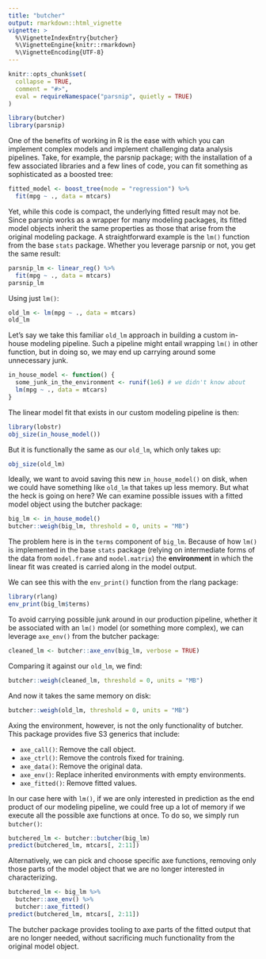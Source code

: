 ```yaml
---
title: "butcher"
output: rmarkdown::html_vignette
vignette: >
  %\VignetteIndexEntry{butcher}
  %\VignetteEngine{knitr::rmarkdown}
  %\VignetteEncoding{UTF-8}
---
```


```r
knitr::opts_chunk$set(
  collapse = TRUE,
  comment = "#>",
  eval = requireNamespace("parsnip", quietly = TRUE)
)
```

```r
library(butcher)
library(parsnip)
```

One of the benefits of working in R is the ease with which you can implement complex models and implement challenging data analysis pipelines. Take, for example, the parsnip package; with the installation of a few associated libraries and a few lines of code, you can fit something as sophisticated as a boosted tree:  

```r
fitted_model <- boost_tree(mode = "regression") %>%
  fit(mpg ~ ., data = mtcars)
```

Yet, while this code is compact, the underlying fitted result may not be. Since parsnip works as a wrapper for many modeling packages, its fitted model objects inherit the same properties as those that arise from the original modeling package. A straightforward example is the `lm()` function from the base `stats` package. Whether you leverage parsnip or not, you get the same result:

```r
parsnip_lm <- linear_reg() %>% 
  fit(mpg ~ ., data = mtcars) 
parsnip_lm
```

Using just `lm()`:

```r
old_lm <- lm(mpg ~ ., data = mtcars) 
old_lm
```

Let's say we take this familiar `old_lm` approach in building a custom in-house modeling pipeline. Such a pipeline might entail wrapping `lm()` in other function, but in doing so, we may end up carrying around some unnecessary junk.

```r
in_house_model <- function() {
  some_junk_in_the_environment <- runif(1e6) # we didn't know about
  lm(mpg ~ ., data = mtcars) 
}
```

The linear model fit that exists in our custom modeling pipeline is then: 

```r
library(lobstr)
obj_size(in_house_model())
```

But it is functionally the same as our `old_lm`, which only takes up: 

```r
obj_size(old_lm)
```

Ideally, we want to avoid saving this new `in_house_model()` on disk, when we could have something like `old_lm` that takes up less memory. But what the heck is going on here? We can examine possible issues with a fitted model object using the butcher package: 

```r
big_lm <- in_house_model()
butcher::weigh(big_lm, threshold = 0, units = "MB")
```

The problem here is in the `terms` component of `big_lm`. Because of how `lm()` is implemented in the base `stats` package (relying on intermediate forms of the data from `model.frame` and `model.matrix`) the **environment** in which the linear fit was created is carried along in the model output. 

We can see this with the `env_print()` function from the rlang package:  

```r
library(rlang)
env_print(big_lm$terms)
```

To avoid carrying possible junk around in our production pipeline, whether it be associated with an `lm()` model (or something more complex), we can leverage `axe_env()` from the butcher package: 

```r
cleaned_lm <- butcher::axe_env(big_lm, verbose = TRUE)
```

Comparing it against our `old_lm`, we find:

```r
butcher::weigh(cleaned_lm, threshold = 0, units = "MB")
```

And now it takes the same memory on disk:

```r
butcher::weigh(old_lm, threshold = 0, units = "MB")
```

Axing the environment, however, is not the only functionality of butcher. This package provides five S3 generics that include: 

- `axe_call()`: Remove the call object. 
- `axe_ctrl()`: Remove the controls fixed for training.
- `axe_data()`: Remove the original data.
- `axe_env()`: Replace inherited environments with empty environments. 
- `axe_fitted()`: Remove fitted values.

In our case here with `lm()`, if we are only interested in prediction as the end product of our modeling pipeline, we could free up a lot of memory if we execute all the possible axe functions at once. To do so, we simply run `butcher()`: 

```r
butchered_lm <- butcher::butcher(big_lm)
predict(butchered_lm, mtcars[, 2:11])
```

Alternatively, we can pick and choose specific axe functions, removing only those parts of the model object that we are no longer interested in characterizing.

```r
butchered_lm <- big_lm %>%
  butcher::axe_env() %>% 
  butcher::axe_fitted()
predict(butchered_lm, mtcars[, 2:11])
```

The butcher package provides tooling to axe parts of the fitted output that are no longer needed, without sacrificing much functionality from the original model object.

